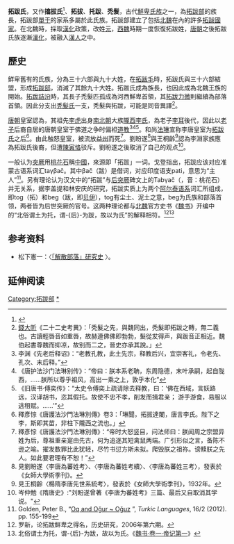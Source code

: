 {{CJK-New-Char|340C|ver=A}}
{{姓氏
|姓氏=拓跋
|拼音=Tuòbá
|注音={{Pinyin2zhuyin|Tuò}}{{Pinyin2zhuyin|bá}}
|中国大陆=Tuoba
|南京官話=To<sup>5</sup>bo<sup>5</sup>
|台湾=
|香港=
|澳门=
|新加坡=
|马来西亚=
|白話字=Thak Pat
|越南=Thác Bạt
|韩国=탁발
|反切=
|同音字=
|堂号=
|郡望=
}}
'''拓跋氏'''，又作'''㩉拔氏'''<ref>{{cite web |title=资治通鉴大辞典·上编 |url=http://61.134.53.202:81/refbook/detail.aspx?recid=R2006110950009510&db=CRFD|quote=㩉拔氏:(...) 鲜卑氏族之一。即“托跋氏”}}</ref>、'''拓拔'''、'''托跋'''、'''禿髮'''，古代[[鮮卑|鮮卑]][[氏族|氏族]]之一，為[[拓跋部|拓跋部]]的族長，拓跋部[[單于|單于]]的家系多屬於此氏族。拓跋部建立了包括[[北魏|北魏]]在內的許多[[拓跋國家|拓跋國家]]。在北魏時，採取[[漢化|漢化]]政策，改姓[[元姓|元]]，[[西魏|西魏]]時期一度恢復拓跋姓，[[唐朝|唐朝]]之後拓跋氏族逐漸[[漢化|漢化]]，被融入[[漢人|漢人]]之中。

==歷史==
鮮卑舊有的氏族，分為三十六部與九十大姓，在[[拓跋毛|拓跋毛]]時，拓跋氏與三十六部結盟，形成[[拓跋部|拓跋部]]，消滅了其餘九十大姓。拓跋氏成為族長，也因此成為北魏王族的開始。[[拓跋詰汾|拓跋詰汾]]時，其長子禿髮匹孤成為河西鮮卑首領，其[[拓跋力微|拓跋力微]]則繼續為部落首領。因此分支出[[秃髮氏|秃髮氏]]一支，秃髮與拓跋，可能是同音異譯<ref>[[錢大昕|錢大昕]]《二十二史考異》：「秃髮之先，與魏同出，秃髮即拓跋之轉，無二義也。古讀輕唇音如重唇，故赫連佛佛即勃勃，髮從犮得声，與跋音正相近。魏伯起書尊魏而抑凉，故别而二之，晉史亦承其說。」</ref>。

[[唐朝|唐朝]]皇室認為，其祖先[[李虎|李虎]]出身[[南北朝|南北朝]]大族[[隴西李氏|隴西李氏]]，為老子[[李耳|李耳]]後代，因此以[[老子|老子]]后裔自居的唐朝皇室于佛道之争时偏袒[[道教|道教]]<ref>李渊《先老后释诏》：“老教孔教，此土先宗，释教后兴，宜崇客礼，令老先、孔次、末后释。”</ref><ref>《唐护法沙门法琳别传》：“帝曰：朕本系老聃，东周隐德，末叶承嗣，起自陇西，……朕所以尊乎祖风，高出一乘之上，敦乎本化”</ref><ref> 《旧唐书‧傅奕传》：“太史令傅奕上疏请除去释教，曰：‘佛在西域，言妖路远，汉译胡书，恣其假托。故使不忠不孝，削发而揖君亲； 游手游食，易服以逃租赋。……’”</ref>。和尚[[法琳|法琳]]宣称李唐皇室为[[拓跋氏|拓跋氏]]之后<ref>釋彥悰《唐護法沙門法琳別傳》卷3：「琳聞，拓拔達闍，唐言李氏。陛下之李，斯即其苗，非柱下隴西之流也。」</ref>。由此触怒皇室，被流放[[益州|益州]]而死<ref>釋彥悰《唐護法沙門法琳別傳》：“帝时大怒竖目，问法师曰：朕闻周之宗盟异姓为后，尊祖重亲寔由先古，何为追逐其短禽鼠两端。广引形似之言，备陈不逊之喻。擢发数罪比此犹轻，尽竹书愆方斯未拟。爬毁朕之祖祢。谤黩朕之先人。如此要君理有不恕！”</ref>。劉盼遂<ref>見劉盼遂〈李唐為蕃姓考〉、〈李唐為蕃姓考續〉、〈李唐為蕃姓三考〉，發表於《女師大學術季刊》。</ref>與王桐齡<ref>見王桐齡〈楊隋李唐先世系統考〉，發表於《女師大學術季刊》，1932年。</ref>認為李淵家族應為拓跋氏後裔，但遭[[陳寅恪|陳寅恪]]驳斥。劉盼遂之後取消了自己的观点<ref>岑仲勉《隋唐史》:"刘盼遂曾著《李唐为蕃姓考》三篇、最后又自取消其学说。"</ref>。

一般认为[[突厥|突厥]]用[[桃花石|桃花石]]稱[[中國|中國]]，來源即「拓跋」一词。戈登指出，拓跋应该对应准蒙古语系词汇taγβač。其中βač（跋）是借词，对应印度语支pati，意思为“主人”<ref>Golden, Peter B., “[http://repository.enu.kz/bitstream/handle/data/9247/oq-and-ogur.pdf Oq and Oğur ~ Oğuz] {{Wayback|url=http://repository.enu.kz/bitstream/handle/data/9247/oq-and-ogur.pdf |date=20210309062240 }}”, ''Turkic Languages'', 16/2 (2012). pp. 155-199</ref>。另有理论认为汉文中的“拓跋”与[[后突厥|后突厥]]碑文上的Tabγač（{{lang|otk|𐱃𐰉𐰍𐰲}}，音：桃花石）并无关系，据李盖提和林安庆的研究，拓跋实质上为两个[[阿尔泰语系|阿尔泰语系]]词汇所组成，即tog（拓）和beg（跋，即[[贝伊|贝伊]]），tog有尘土、泥土之意，beg为氏族和部落首领，两者皆为后世突厥的官号。这两种理论都与[[北魏|北魏]]官方史书《[[魏书|魏书]]》开编中的“北俗谓土为托，谓-{后}-为跋，故以为氏”的解释相符。<ref name="罗新">罗新，论拓跋鲜卑之得名，历史研究，2006年第六期。</ref><ref>北俗谓土为托，谓-{后}-为跋，故以为氏。《[[s:魏書/卷001|魏书·卷一·帝记第一]]》</ref>

==参考资料==
{{reflist}}
*松下憲一：〈[https://www.academia.edu/557161/_%E6%97%A9%E6%9C%9F%E4%B8%AD%E5%9C%8B%E5%8F%B2%E7%A0%94%E7%A9%B6_%E7%AC%AC2%E5%8D%B7%E7%AC%AC2%E6%9C%9F 「解散部落」研究史] {{Wayback|url=https://www.academia.edu/557161/_%E6%97%A9%E6%9C%9F%E4%B8%AD%E5%9C%8B%E5%8F%B2%E7%A0%94%E7%A9%B6_%E7%AC%AC2%E5%8D%B7%E7%AC%AC2%E6%9C%9F |date=20210312084420 }}〉。

== 延伸阅读 ==
{{Wikisource further reading}}

[[Category:拓跋部|Category:拓跋部]]
[[Category:拓跋姓|*]]